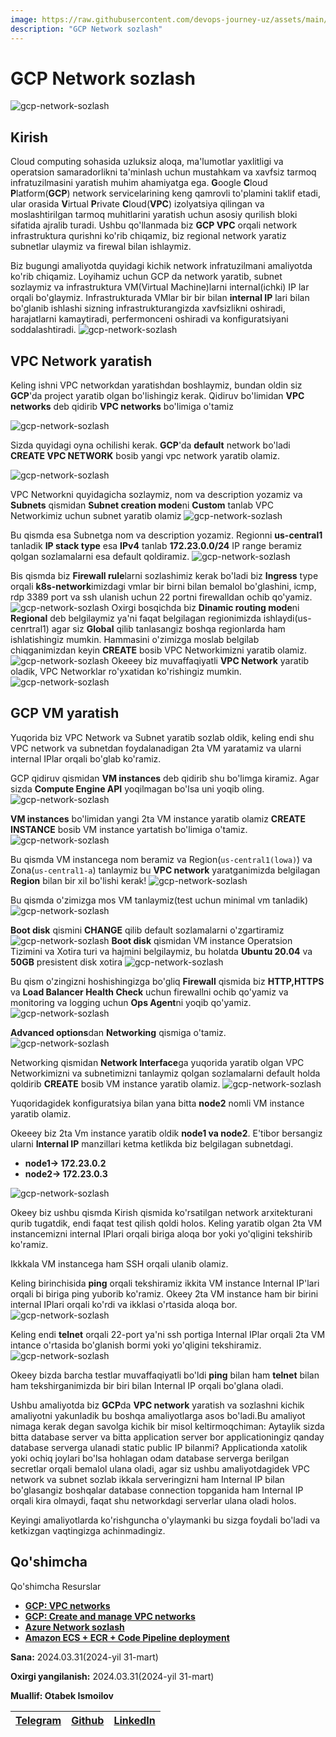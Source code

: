 ```yaml
---
image: https://raw.githubusercontent.com/devops-journey-uz/assets/main/images/tutorials/cloud/gcp-network/banner.png
description: "GCP Network sozlash"
---
```



# GCP Network sozlash

![gcp-network-sozlash](https://raw.githubusercontent.com/devops-journey-uz/assets/main/images/tutorials/cloud/gcp-network/banner.png)

## Kirish

Cloud computing sohasida uzluksiz aloqa, ma'lumotlar yaxlitligi va operatsion samaradorlikni ta'minlash uchun mustahkam va xavfsiz tarmoq infratuzilmasini yaratish muhim ahamiyatga ega. **G**oogle **C**loud **P**latform(**GCP**) network servicelarining keng qamrovli to'plamini taklif etadi, ular orasida **V**irtual **P**rivate **C**loud(**VPC**) izolyatsiya qilingan va moslashtirilgan tarmoq muhitlarini yaratish uchun asosiy qurilish bloki sifatida ajralib turadi. Ushbu qo'llanmada biz **GCP VPC** orqali network infrastruktura qurishni ko'rib chiqamiz, biz regional network yaratiz subnetlar ulaymiz va firewal bilan ishlaymiz.


Biz bugungi amaliyotda quyidagi kichik network infratuzilmani amaliyotda ko'rib chiqamiz. Loyihamiz uchun GCP da network yaratib, subnet sozlaymiz va infrastruktura VM(Virtual Machine)larni internal(ichki) IP lar orqali bo'glaymiz. Infrastrukturada VMlar bir bir bilan **internal IP** lari bilan bo'glanib ishlashi sizning infrastrukturangizda xavfsizlikni oshiradi, harajatlarni kamaytiradi, perfermonceni oshiradi va konfiguratsiyani soddalashtiradi.
![gcp-network-sozlash](https://raw.githubusercontent.com/devops-journey-uz/assets/main/images/tutorials/cloud/gcp-network/vpc-architecture.png)

## VPC Network yaratish

Keling ishni VPC networkdan yaratishdan boshlaymiz, bundan oldin siz **GCP**'da project yaratib olgan bo'lishingiz kerak. Qidiruv bo'limidan **VPC networks** deb qidirib **VPC networks** bo'limiga o'tamiz

![gcp-network-sozlash](https://raw.githubusercontent.com/devops-journey-uz/assets/main/images/tutorials/cloud/gcp-network/gcp1.png)

Sizda quyidagi oyna ochilishi kerak. **GCP**'da **default** network bo'ladi **CREATE VPC NETWORK** bosib yangi vpc network yaratib olamiz.

![gcp-network-sozlash](https://raw.githubusercontent.com/devops-journey-uz/assets/main/images/tutorials/cloud/gcp-network/gcp2.png)

VPC Networkni quyidagicha sozlaymiz, nom va description yozamiz va **Subnets** qismidan **Subnet creation mode**ni **Custom** tanlab VPC Networkimiz uchun subnet yaratib olamiz 
![gcp-network-sozlash](https://raw.githubusercontent.com/devops-journey-uz/assets/main/images/tutorials/cloud/gcp-network/vpc1.png)

Bu qismda esa Subnetga nom va description yozamiz. Regionni **us-central1** tanladik **IP stack type** esa **IPv4** tanlab **172.23.0.0/24** IP range beramiz qolgan sozlamalarni esa default qoldiramiz.
![gcp-network-sozlash](https://raw.githubusercontent.com/devops-journey-uz/assets/main/images/tutorials/cloud/gcp-network/vpc2.png)

Bis qismda biz **Firewall rule**larni sozlashimiz kerak bo'ladi biz **Ingress** type orqali **k8s-network**imizdagi vmlar bir birni bilan bemalol bo'glashini, icmp, rdp 3389 port va ssh ulanish uchun 22 portni firewalldan ochib qo'yamiz.
![gcp-network-sozlash](https://raw.githubusercontent.com/devops-journey-uz/assets/main/images/tutorials/cloud/gcp-network/vpc3.png)
Oxirgi bosqichda biz **Dinamic routing mode**ni **Regional** deb belgilaymiz ya'ni faqat belgilagan regionimizda ishlaydi(us-cenrtral1) agar siz **Global** qilib tanlasangiz boshqa regionlarda ham ishlatishingiz mumkin. Hammasini o'zimizga moslab belgilab chiqganimizdan keyin **CREATE** bosib VPC Networkimizni yaratib olamiz.
![gcp-network-sozlash](https://raw.githubusercontent.com/devops-journey-uz/assets/main/images/tutorials/cloud/gcp-network/vpc4.png)
Okeeey biz muvaffaqiyatli **VPC Network** yaratib oladik, VPC Networklar ro'yxatidan ko'rishingiz mumkin.
![gcp-network-sozlash](https://raw.githubusercontent.com/devops-journey-uz/assets/main/images/tutorials/cloud/gcp-network/vpc5.png)

## GCP VM yaratish

Yuqorida biz VPC Network va Subnet yaratib sozlab oldik, keling endi shu VPC network va subnetdan foydalanadigan 2ta VM yaratamiz va ularni internal IPlar orqali bo'glab ko'ramiz.

GCP qidiruv qismidan **VM instances** deb qidirib shu bo'limga kiramiz. Agar sizda **Compute Engine API** yoqilmagan bo'lsa uni yoqib oling.
![gcp-network-sozlash](https://raw.githubusercontent.com/devops-journey-uz/assets/main/images/tutorials/cloud/gcp-network/vm.png)

**VM instances** bo'limidan yangi 2ta VM instance yaratib olamiz **CREATE INSTANCE** bosib VM instance yartatish bo'limiga o'tamiz.
![gcp-network-sozlash](https://raw.githubusercontent.com/devops-journey-uz/assets/main/images/tutorials/cloud/gcp-network/vm1.png)

Bu qismda VM instancega nom beramiz va Region(`us-central1(lowa)`) va Zona(`us-central1-a`) tanlaymiz bu **VPC network** yaratganimizda belgilagan **Region** bilan bir xil bo'lishi kerak!
![gcp-network-sozlash](https://raw.githubusercontent.com/devops-journey-uz/assets/main/images/tutorials/cloud/gcp-network/vm2.png)

Bu qismda o'zimizga mos VM tanlaymiz(test uchun minimal vm tanladik)
![gcp-network-sozlash](https://raw.githubusercontent.com/devops-journey-uz/assets/main/images/tutorials/cloud/gcp-network/vm3.png)

**Boot disk** qismini **CHANGE** qilib default sozlamalarni o'zgartiramiz
![gcp-network-sozlash](https://raw.githubusercontent.com/devops-journey-uz/assets/main/images/tutorials/cloud/gcp-network/vm4.png)
**Boot disk** qismidan VM instance Operatsion Tizimini va Xotira turi va hajmini belgilaymiz, bu holatda **Ubuntu 20.04** va **50GB** presistent disk xotira
![gcp-network-sozlash](https://raw.githubusercontent.com/devops-journey-uz/assets/main/images/tutorials/cloud/gcp-network/vm5.png)

Bu qism o'zingizni hoshishingizga bo'gliq **Firewall** qismida biz **HTTP,HTTPS** va **Load Balancer Health Check** uchun firewallni ochib qo'yamiz va monitoring va logging uchun **Ops Agent**ni yoqib qo'yamiz.
![gcp-network-sozlash](https://raw.githubusercontent.com/devops-journey-uz/assets/main/images/tutorials/cloud/gcp-network/vm6.png)

**Advanced options**dan **Networking** qismiga o'tamiz.
![gcp-network-sozlash](https://raw.githubusercontent.com/devops-journey-uz/assets/main/images/tutorials/cloud/gcp-network/vm7.png)

Networking qismidan **Network Interface**ga yuqorida yaratib olgan VPC Networkimizni va subnetimizni tanlaymiz qolgan sozlamalarni default holda qoldirib **CREATE** bosib VM instance yaratib olamiz.
![gcp-network-sozlash](https://raw.githubusercontent.com/devops-journey-uz/assets/main/images/tutorials/cloud/gcp-network/vm8.png)

Yuqoridagidek konfiguratsiya bilan yana bitta **node2** nomli VM instance yaratib olamiz.

Okeeey biz 2ta Vm instance yaratib oldik **node1 va node2**. E'tibor bersangiz ularni **Internal IP** manzillari ketma ketlikda biz belgilagan subnetdagi.
* **node1-> 172.23.0.2**
* **node2-> 172.23.0.3**

![gcp-network-sozlash](https://raw.githubusercontent.com/devops-journey-uz/assets/main/images/tutorials/cloud/gcp-network/vm9.png)

Okeey biz ushbu qismda Kirish qismida ko'rsatilgan network arxitekturani qurib tugatdik, endi faqat test qilish qoldi holos. Keling yaratib olgan 2ta VM instancemizni internal IPlari orqali biriga aloqa bor yoki yo'qligini tekshirib ko'ramiz.

Ikkkala VM instancega ham SSH orqali ulanib olamiz.

Keling birinchisida **ping** orqali tekshiramiz ikkita VM instance Internal IP'lari orqali bi biriga ping yuborib ko'ramiz. Okeey 2ta VM instance ham bir birini internal IPlari orqali ko'rdi va ikklasi o'rtasida aloqa bor.
![gcp-network-sozlash](https://raw.githubusercontent.com/devops-journey-uz/assets/main/images/tutorials/cloud/gcp-network/test1.png)

Keling endi **telnet** orqali 22-port ya'ni ssh portiga Internal IPlar orqali 2ta VM intance o'rtasida bo'glanish bormi yoki yo'qligini tekshiramiz.
![gcp-network-sozlash](https://raw.githubusercontent.com/devops-journey-uz/assets/main/images/tutorials/cloud/gcp-network/test2.png)

Okeey bizda barcha testlar muvaffaqiyatli bo'ldi **ping** bilan ham **telnet** bilan ham tekshirganimizda bir biri bilan Internal IP orqali bo'glana oladi.

Ushbu amaliyotda biz **GCP**da **VPC network** yaratish va sozlashni kichik amaliyotni yakunladik bu boshqa amaliyotlarga asos bo'ladi.Bu amaliyot nimaga kerak degan savolga kichik bir misol keltirmoqchiman: Aytaylik sizda bitta database server va bitta application server bor applicationingiz qanday database serverga ulanadi static public IP bilanmi? Applicationda xatolik yoki ochiq joylari bo'lsa hohlagan odam database serverga berilgan secretlar orqali bemalol ulana oladi, agar siz ushbu amaliyotdagidek VPC network va subnet sozlab ikkala serveringizni ham Internal IP bilan bo'glasangiz boshqalar database connection topganida ham Internal IP orqali kira olmaydi, faqat shu networkdagi serverlar ulana oladi holos.

Keyingi amaliyotlarda ko'rishguncha o'ylaymanki bu sizga foydali bo'ladi va ketkizgan vaqtingizga achinmadingiz.

## Qo'shimcha
<Callout type="info" emoji="">
Qo'shimcha Resurslar
 
 * [**GCP: VPC networks**](https://cloud.google.com/vpc/docs/vpc)
 * [**GCP: Create and manage VPC networks**](https://cloud.google.com/vpc/docs/create-modify-vpc-networks)
 * [**Azure Network sozlash**](https://devops-journey.uz/guides/cloud/azure-network-sozlash)
 * [**Amazon ECS + ECR + Code Pipeline deployment**](https://devops-journey.uz/guides/cloud/aws-ecs-ecr-pipeline)
 
**Sana:** 2024.03.31(2024-yil 31-mart)

**Oxirgi yangilanish:** 2024.03.31(2024-yil 31-mart)

**Muallif: Otabek Ismoilov**

| [Telegram](https://t.me/Otabek_Ismoilov) | [Github](https://github.com/ismoilovdevml) | [LinkedIn](https://www.linkedin.com/in/otabek-ismoilov-8625b0222/) |
| - | - | - |

</Callout>